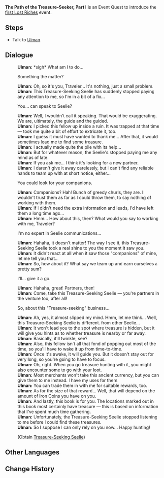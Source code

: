 {{Quest Infobox
|id            = 70652
|type          = World
|region        = Liyue
|area          = Bishui Plain
|event_name    = Lost Riches
|summary       = Ulman's Treasure-Seeking Seelie has stopped paying attention to him, and he is now looking to give it away to a new owner. He ends up entrusting the seelie, along with a book marking treasure locations, to the Traveler.
|startLocation = [[Stone Gate]], [[Liyue]]
|prev          = 
|next          = The Path of the Treasure-Seeker... Part II?
|mora          = 10,000
|other         = {{Card|Adventurer's Experience|4}}{{Card|Treasure-Seeking Seelie|1}}
*Unlocks [[Lost Riches]] Event
|characters    = Traveler; Ulman
}}

'''The Path of the Treasure-Seeker, Part I''' is an Event Quest to introduce the [[Lost Riches/2021-01-08|first Lost Riches]] event.

==Steps==
*Talk to [[Ulman]]

==Dialogue==
{{Quest Description|You meet a "treasure-seeker" named Ulman out in the wild. He says that he's looking for a capable "partner" to help him out...}}
{{dialogue start}}
:'''Ulman:''' *sigh* What am I to do...
:{{DIcon}} Something the matter?
:'''Ulman:''' Oh, so it's you, Traveler... It's nothing, just a small problem.
:'''Ulman:''' This Treasure-Seeking Seelie has suddenly stopped paying any attention to me, so I'm in a bit of a fix...
:{{DIcon}} You... can speak to Seelie?
:'''Ulman:''' Well, I wouldn't call it speaking. That would be exaggerating. We are, ultimately, the guide and the guided.
:'''Ulman:''' I picked this fellow up inside a ruin. It was trapped at that time &mdash; took me quite a bit of effort to extricate it, too.
:'''Ulman:''' I guess it must have wanted to thank me... After that, it would sometimes lead me to find some treasure.
:'''Ulman:''' I actually made quite the pile with its help...
:'''Ulman:''' But for whatever reason, the Seelie's stopped paying me any mind as of late.
:'''Ulman:''' If you ask me... I think it's looking for a new partner.
:'''Ulman:''' I daren't give it away carelessly, but I can't find any reliable hands to team up with at short notice, either...
:{{DIcon}} You could look for your companions.
:'''Ulman:''' Companions? Hah! Bunch of greedy churls, they are. I wouldn't trust them as far as I could throw them, to say nothing of working with them.
:'''Ulman:''' If I didn't need the extra information and leads, I'd have left them a long time ago...
:'''Ulman:''' Hmm... How about this, then? What would you say to working with me, Traveler?
:{{DIcon}} I'm no expert in Seelie communications...
:'''Ulman:''' Hahaha, it doesn't matter! The way I see it, this Treasure-Seeking Seelie took a real shine to you the moment it saw you.
:'''Ulman:''' It didn't react at all when it saw those "companions" of mine, let me tell you that...
:'''Ulman:''' So, how about it? What say we team up and earn ourselves a pretty sum?
:{{DIcon}} I'll... give it a go.
:'''Ulman:''' Hahaha, great! Partners, then!
:'''Ulman:''' Come, take this Treasure-Seeking Seelie &mdash; you're partners in the venture too, after all!
:{{DIcon}} So, about this "Treasure-seeking" business...
:'''Ulman:''' Ah, yes, it almost slipped my mind. Hmm, let me think... Well, this Treasure-Seeking Seelie is different. from other Seelie...
:'''Ulman:''' It won't lead you to the spot where treasure is hidden, but it will give you hints as to whether treasure is nearby or far away.
:'''Ulman:''' Basically, it'll twinkle, see?
:'''Ulman:''' Also, this fellow isn't all that fond of popping out most of the time, so you'll have to wake it up from time-to-time.
:'''Ulman:''' Once it's awake, it will guide you. But it doesn't stay out for very long, so you're going to have to focus.
:'''Ulman:''' Oh, right. When you go treasure hunting with it, you might also encounter some {{Color|buzzword|Iron Coins}} to go with your loot.
:'''Ulman:''' Most merchants won't take this ancient currency, but you can give them to me instead. I have my uses for them.
:'''Ulman:''' You can trade them in with me for suitable rewards, too.
:'''Ulman:''' As for the size of that reward... Well, that will depend on the amount of Iron Coins you have on you.
:'''Ulman:''' And lastly, this book is for you. The locations marked out in this book most certainly have treasure &mdash; this is based on information that I've spent much time gathering.
:'''Ulman:''' Unfortunately, the Treasure-Seeking Seelie stopped listening to me before I could find these treasures.
:'''Ulman:''' So I suppose I can only rely on you now... Happy hunting!
:;(Obtain [[Treasure-Seeking Seelie]])
{{dialogue end}}

==Other Languages==
{{Other Languages
|en      = The Path of the Treasure-Seeker, Part I
|zhs     = 寻宝的方法之一
|zhs_rm  = Xúnbǎo de Fāngfǎ Zhī Yī
|zht     = 尋寶的方法之一
|zht_rm  = Xúnbǎo de Fāngfǎ Zhī Yī
|zh_tl   = Part One of the Method of Treasure Seeking
|ja      = 宝探しの方法・その一
|ja_rm   = Takara-sagashi no Houhou - Sono Ichi
|ja_tl   = Treasure-Seeking Method - Part One
|ko      = 보물을 찾는 방법 중 하나
|ko_rm   = 
|ko_tl   = 
|es      = El arte de buscar tesoros
|es_tl   = 
|fr      = Comment trouver un trésor
|fr_tl   = How to Find a Treasure
|ru      = Путь искателя сокровищ. Часть I
|ru_tl   = 
|th      = หนึ่งในเส้นทางของนักล่าสมบัติ
|th_rm   = 
|th_tl   = 
|vi      = Một Trong Những Phương Pháp Tầm Bảo
|vi_tl   = 
|de      = Kunst des Schatzsuchens – Teil I
|de_tl   = Art of Treasure Hunting - Part I
|id      = Salah Satu Cara Mencari Harta Karun
|id_tl   = One of the Way of Treasure Hunting
|pt      = O Caminho do Caçador de Tesouros, Parte I
|pt_tl   = The Path of the Treasure Hunter, Part I
}}

==Change History==
{{Change History|1.2}}